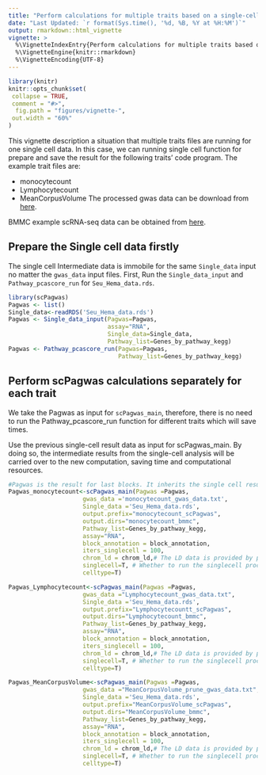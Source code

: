 ```yaml
---
title: "Perform calculations for multiple traits based on a single-cell dataset"
date: "Last Updated: `r format(Sys.time(), '%d, %B, %Y at %H:%M')`"
output: rmarkdown::html_vignette
vignette: >
  %\VignetteIndexEntry{Perform calculations for multiple traits based on a single-cell dataset}
  %\VignetteEngine{knitr::rmarkdown}
  %\VignetteEncoding{UTF-8}
---
```


```r
library(knitr)
knitr::opts_chunk$set(
 collapse = TRUE,
 comment = "#>",
  fig.path = "figures/vignette-",
 out.width = "60%"
)
```

This vignette description a situation that multiple traits files are running for one single cell data. In this case, we can running single cell function for prepare and save the result for the following traits' code program. 
The example trait files are:

- monocytecount
- Lymphocytecount
- MeanCorpusVolume
The processed gwas data can be download from [here](https://drive.google.com/file/d/1drlkNcU9QA_lGDiJZlK42DRpb0ac4e-k/view?usp=sharing).

BMMC example scRNA-seq data can be obtained from [here](https://drive.google.com/file/d/1edkAtU5K1ljSyu2KMj5Q1ZVW9TxbqKgS/view?usp=sharing).

## Prepare the Single cell data firstly 

The single cell Intermediate data is immobile for the same `Single_data` input no matter the `gwas_data` input files. 
First, Run the `Single_data_input` and `Pathway_pcascore_run` for `Seu_Hema_data.rds`.

```r
library(scPagwas)
Pagwas <- list()
Single_data<-readRDS('Seu_Hema_data.rds')
Pagwas <- Single_data_input(Pagwas=Pagwas,
                            assay="RNA",
                            Single_data=Single_data,
                            Pathway_list=Genes_by_pathway_kegg)
Pagwas <- Pathway_pcascore_run(Pagwas=Pagwas,
                               Pathway_list=Genes_by_pathway_kegg)
```

## Perform scPagwas calculations separately for each trait 

We take the Pagwas as input for `scPagwas_main`, therefore, there is no need to run the Pathway_pcascore_run function for different traits which will save times. 

Use the previous single-cell result data as input for scPagwas_main. By doing so, the intermediate results from the single-cell analysis will be carried over to the new computation, saving time and computational resources.

```r
#Pagwas is the result for last blocks. It inherits the single cell result in the previous result
Pagwas_monocytecount<-scPagwas_main(Pagwas =Pagwas,
                     gwas_data ='monocytecount_gwas_data.txt',
                     Single_data ='Seu_Hema_data.rds',
                     output.prefix="monocytecount_scPagwas",
                     output.dirs="monocytecount_bmmc",
                     Pathway_list=Genes_by_pathway_kegg,
                     assay="RNA",
                     block_annotation = block_annotation,
                     iters_singlecell = 100,
                     chrom_ld = chrom_ld,# The LD data is provided by package.
                     singlecell=T, # Whether to run the singlecell process.
                     celltype=T)

Pagwas_Lymphocytecount<-scPagwas_main(Pagwas =Pagwas,
                     gwas_data ="Lymphocytecount_gwas_data.txt",
                     Single_data ='Seu_Hema_data.rds',
                     output.prefix="Lymphocytecountt_scPagwas",
                     output.dirs="Lymphocytecount_bmmc",
                     Pathway_list=Genes_by_pathway_kegg,
                     assay="RNA",
                     block_annotation = block_annotation,
                     iters_singlecell = 100,
                     chrom_ld = chrom_ld,# The LD data is provided by package.
                     singlecell=T, # Whether to run the singlecell process.
                     celltype=T)

Pagwas_MeanCorpusVolume<-scPagwas_main(Pagwas =Pagwas,
                     gwas_data ="MeanCorpusVolume_prune_gwas_data.txt",
                     Single_data ='Seu_Hema_data.rds',
                     output.prefix="MeanCorpusVolume_scPagwas",
                     output.dirs="MeanCorpusVolume_bmmc",
                     Pathway_list=Genes_by_pathway_kegg,
                     assay="RNA",
                     block_annotation = block_annotation,
                     iters_singlecell = 100,
                     chrom_ld = chrom_ld,# The LD data is provided by package.
                     singlecell=T, # Whether to run the singlecell process.
                     celltype=T)
```

